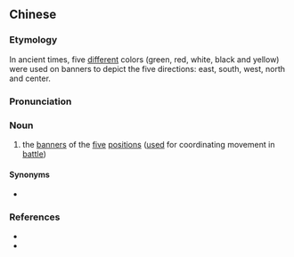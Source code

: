{{also|五方旗帜}}
==Chinese==
{{zh-forms|s=五方旗帜|type=22}}

===Etymology===
In ancient times, five [[different]] colors (green, red, white, black and yellow) were used on banners to depict the five directions: east, south, west, north and center.

===Pronunciation===
{{zh-pron
|m=wǔfāng qízhì
|c=ng5 fong1 kei4 ci3
|cat=n
}}

===Noun===
{{zh-noun}}

# {{lb|zh|archaic}} the [[banner]]s of the [[five]] [[position]]s ([[use]]d for coordinating movement in [[battle]])

====Synonyms====
* {{zh-l|五方旗}}

===References===
* {{cite-book
|last=Luo
|first=Guanzhong
|authorlink=w:Luo Guanzhong
|coauthors=
|year=
|title=[[s:Romance of the Three Kingdoms/Chapter 5#11|Romance of the Three Kingdoms/Chapter 5]]
|language=Mandarin
|publisher=
|location=
}}
* {{cite-book
|last=
|first=
|authorlink=
|coauthors=
|year=2007
|title=[[w:Hanyu Da Cidian|Hanyu Da Cidian 3.0]]
|language=Mandarin
|publisher=[[w:Commercial Press|Commercial Press]]
|location=[[Hong Kong]]
}}